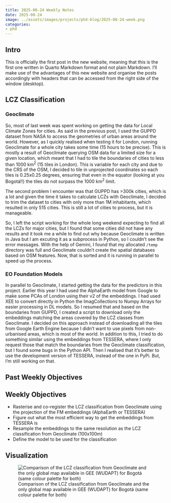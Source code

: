 ```yaml
---
title: 2025-08-24 Weekly Notes
date: 2025-08-24
image: ../assets/images/projects/phd-blog/2025-08-24-week.png
categories:
- phd
---
```


## Intro

This is officially the first post in the new website, meaning that this is the first one written in Quarto Markdown format and not plain Markdown. I'll make use of the advantages of this new website and organise the posts accordingly with headers that can be accessed from the right side of the window (desktop).

## LCZ Classification

### Geoclimate

So, most of last week was spent working on getting the data for Local Climate Zones for cities. As said in the previous post, I used the GUPPD dataset from NASA to access the geometries of urban areas around the world. However, as I quickly realised when testing it for London, running Geoclimate for a whole city takes some time (15 hours to be precise). This is mostly a result of Geoclimate querying OSM data for a limited size for a given location, which meant that I had to tile the boundaries of cities to less than 1000 km^2^ (15 tiles in London). This is variable for each city and due to the CRS of the OSM, I decided to tile in unprojected coordinates so each tiles is 0.25x0.25 degrees, ensuring that even in the equator (looking at you Bogotá!!) the tiles do not surpass the 1000 km^2^ limit.

The second problem I encounter was that GUPPD has >300k cities, which is a lot and given the time it takes to calculate LCZs with Geoclimate, I decided to trim the dataset to cities with only more than 1M inhabitants, which resulted in only 515 cities. This is still a lot of cities to process, but it is manageable.

So, I left the script working for the whole long weekend expecting to find all the LCZs for major cities, but I found that some cities did not have any results and it took me a while to find out why because Geoclimate is written in Java but I am excuting it as a subprocess in Python, so I couldn't see the error messages. With the help of Gemini, I found that my allocated ```/temp``` directory was full and Geoclimate couldn't create the spatial databases based on OSM features. Now, that is sorted and it is running in parallel to speed up the process.

### EO Foundation Models

In parallel to Geoclimate, I started getting the data for the predictors in this project. Earlier this year I had used the AlphaEarth model from Google to make some PCAs of London using their v2 of the embeddings. I had used XEE to convert directly in Python the ImagCollections to Numpy Arrays for easier processing in DL models. So I resumed that and based on the boundaries from GUPPD, I created a script to download only the embeddings matching the areas covered by the LCZ classes from Geoclimate.
I decided on this approach instead of downloading all the tiles from Google Earth Engine because I didn't want to use pixels from non-urbanised areas, which is most of the world.
In addition to this, I tried to do something similar using the embeddings from TESSERA, where I only request those that match the boundaries from the Geoclimate classification, but I found some bugs in the Python API. Then I realised that it's better to use the development version of TESSERA, instead of the one in PyPi. But, I'm still working on that.

## Past Weekly Objectives

## Weekly Objectives
- Rasterise and co-register the LCZ classification from Geoclimate using the projection of the FM embeddings (AlphaEarth or TESSERA)
- Figure out what the most efficient way to get the embeddings from TESSERA is
- Resample the embeddings to the same resolution as the LCZ classification from Geoclimate (100x100m)
- Define the model to be used for the classification

## Visualization

![Comparison of the LCZ classification from Geoclimate and the only global map available in GEE (WUDAPT) for Bogotá (same colour palette for both)](../assets/images/projects/phd-blog/2025-08-24-week.png)